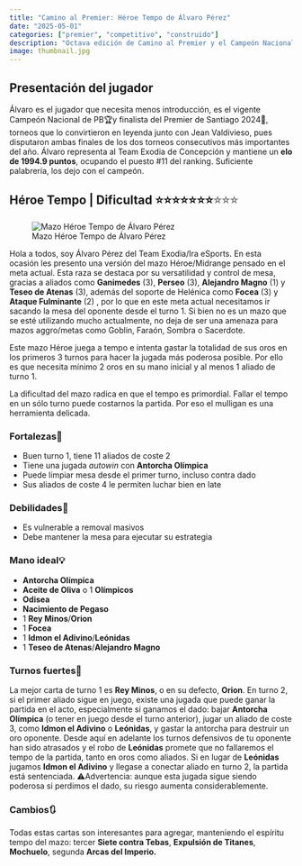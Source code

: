 ```yaml
---
title: "Camino al Premier: Héroe Tempo de Álvaro Pérez"
date: "2025-05-01"
categories: ["premier", "competitivo", "construido"]
description: "Octava edición de Camino al Premier y el Campeón Nacional de PB nos muestra uno de los posibles mazos que llevará al próximo Premier"
image: thumbnail.jpg
---
```


## Presentación del jugador

Álvaro es el jugador que necesita menos introducción, es el vigente Campeón Nacional de PB🏆y finalista del Premier de Santiago 2024🏅, torneos que lo convirtieron en leyenda junto con Jean Valdivieso, pues disputaron ambas finales de los dos torneos consecutivos más importantes del año. Álvaro representa al Team Exodia de Concepción y mantiene un **elo de 1994.9 puntos**, ocupando el puesto #11 del ranking. Suficiente palabrería, los dejo con el campeón.

## Héroe Tempo \| Dificultad ⭐⭐⭐⭐⭐⭐⭐[⭐⭐⭐]{style="color: transparent; text-shadow: 0 0 0 gray;"}

![Mazo Héroe Tempo de Álvaro Pérez](heroe-tempo.png){fig-align="center"}

Hola a todos, soy Álvaro Pérez del Team Exodia/Ira eSports. En esta ocasión les presento una versión del mazo Héroe/Midrange pensado en el meta actual. Esta raza se destaca por su versatilidad y control de mesa, gracias a aliados como **Ganimedes** (3), **Perseo** (3), **Alejandro Magno** (1) y **Teseo de Atenas** (3), además del soporte de Helénica como **Focea** (3) y **Ataque Fulminante** (2) , por lo que en este meta actual necesitamos ir sacando la mesa del oponente desde el turno 1. Si bien no es un mazo que se esté utilizando mucho actualmente, no deja de ser una amenaza para mazos aggro/metas como Goblin, Faraón, Sombra o Sacerdote.

Este mazo Héroe juega a tempo e intenta gastar la totalidad de sus oros en los primeros 3 turnos para hacer la jugada más poderosa posible. Por ello es que necesita mínimo 2 oros en su mano inicial y al menos 1 aliado de turno 1.

La dificultad del mazo radica en que el tempo es primordial. Fallar el tempo en un sólo turno puede costarnos la partida. Por eso el mulligan es una herramienta delicada.

### Fortalezas💪

-   Buen turno 1, tiene 11 aliados de coste 2
-   Tiene una jugada *autowin* con **Antorcha Olímpica**
-   Puede limpiar mesa desde el primer turno, incluso contra dado
-   Sus aliados de coste 4 le permiten luchar bien en late

### Debilidades💩

-   Es vulnerable a removal masivos
-   Debe mantener la mesa para ejecutar su estrategia

### Mano ideal💡

-   **Antorcha Olímpica**
-   **Aceite de Oliva** o 1 **Olímpicos**
-   **Odisea**
-   **Nacimiento de Pegaso**
-   1 **Rey Minos**/**Orion**
-   1 **Focea**
-   1 **Idmon el Adivino**/**Leónidas**
-   1 **Teseo de Atenas**/**Alejandro Magno**

### Turnos fuertes💯

La mejor carta de turno 1 es **Rey Minos**, o en su defecto, **Orion**. En turno 2, si el primer aliado sigue en juego, existe una jugada que puede ganar la partida en el acto, especialmente si ganamos el dado: bajar **Antorcha Olímpica** (o tener en juego desde el turno anterior), jugar un aliado de coste 3, como **Idmon el Adivino** o **Leónidas**, y gastar la antorcha para destruir un oro oponente. Desde aquí en adelante los turnos defensivos de tu oponente han sido atrasados y el robo de **Leónidas** promete que no fallaremos el tempo de la partida, tanto en oros como aliados. Si en lugar de **Leónidas** jugamos **Idmon el Adivino** y llegase a conectar aliado en turno 2, la partida está sentenciada. ⚠️Advertencia: aunque esta jugada sigue siendo poderosa si perdimos el dado, su riesgo aumenta considerablemente.

### Cambios🔃

Todas estas cartas son interesantes para agregar, manteniendo el espíritu tempo del mazo: tercer **Siete contra Tebas**, **Expulsión de Titanes**, **Mochuelo**, segunda **Arcas del Imperio.**
